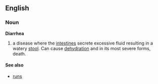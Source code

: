 ==English==
===Noun===
'''Diarrhea'''

# a disease where the [[intestines]] secrete excessive fluid resulting in a watery [[stool]].  Can cause [[dehydration]] and in its most severe forms, death.

====See also====
*[[runs]]